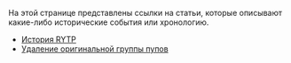 На этой странице представлены ссылки на статьи, которые описывают какие-либо исторические события или хронологию.
*[[История RYTP]]
*[[Удаление оригинальной группы пупов]]